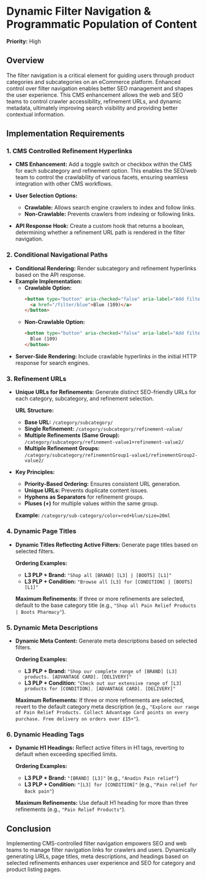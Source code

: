 
# Dynamic Filter Navigation & Programmatic Population of Content

**Priority:** High

## Overview

The filter navigation is a critical element for guiding users through product categories and subcategories on an eCommerce platform. Enhanced control over filter navigation enables better SEO management and shapes the user experience. This CMS enhancement allows the web and SEO teams to control crawler accessibility, refinement URLs, and dynamic metadata, ultimately improving search visibility and providing better contextual information.

## Implementation Requirements

### 1. CMS Controlled Refinement Hyperlinks

- **CMS Enhancement:** Add a toggle switch or checkbox within the CMS for each subcategory and refinement option. This enables the SEO/web team to control the crawlability of various facets, ensuring seamless integration with other CMS workflows.
- **User Selection Options:** 
  - **Crawlable:** Allows search engine crawlers to index and follow links.
  - **Non-Crawlable:** Prevents crawlers from indexing or following links.

- **API Response Hook:** Create a custom hook that returns a boolean, determining whether a refinement URL path is rendered in the filter navigation.

### 2. Conditional Navigational Paths

- **Conditional Rendering:** Render subcategory and refinement hyperlinks based on the API response.
- **Example Implementation:**
  - **Crawlable Option:**
    ```html
    <button type="button" aria-checked="false" aria-label="Add filter: Blue (109)">
      <a href="/filter/blue">Blue (109)</a>
    </button>
    ```
  - **Non-Crawlable Option:**
    ```html
    <button type="button" aria-checked="false" aria-label="Add filter: Blue (109)">
      Blue (109)
    </button>
    ```
- **Server-Side Rendering:** Include crawlable hyperlinks in the initial HTTP response for search engines.

### 3. Refinement URLs

- **Unique URLs for Refinements:** Generate distinct SEO-friendly URLs for each category, subcategory, and refinement selection.

  **URL Structure:**
  - **Base URL:** `/category/subcategory/`
  - **Single Refinement:** `/category/subcategory/refinement-value/`
  - **Multiple Refinements (Same Group):** `/category/subcategory/refinement-value1+refinement-value2/`
  - **Multiple Refinement Groups:** `/category/subcategory/refinementGroup1-value1/refinementGroup2-value2/`

- **Key Principles:**
  - **Priority-Based Ordering:** Ensures consistent URL generation.
  - **Unique URLs:** Prevents duplicate content issues.
  - **Hyphens as Separators** for refinement groups.
  - **Pluses (+)** for multiple values within the same group.

  **Example:** `/category/sub-category/color=red+blue/size=20ml`

### 4. Dynamic Page Titles

- **Dynamic Titles Reflecting Active Filters:** Generate page titles based on selected filters.

  **Ordering Examples:**
  - **L3 PLP + Brand:** `"Shop all [BRAND] [L3] | [BOOTS] [L1]"`
  - **L3 PLP + Condition:** `"Browse all [L3] for [CONDITION] | [BOOTS] [L1]"`

  **Maximum Refinements:** If three or more refinements are selected, default to the base category title (e.g., `"Shop all Pain Relief Products | Boots Pharmacy"`).

### 5. Dynamic Meta Descriptions

- **Dynamic Meta Content:** Generate meta descriptions based on selected filters.

  **Ordering Examples:**
  - **L3 PLP + Brand:** `"Shop our complete range of [BRAND] [L3] products. [ADVANTAGE CARD]. [DELIVERY]"`
  - **L3 PLP + Condition:** `"Check out our extensive range of [L3] products for [CONDITION]. [ADVANTAGE CARD]. [DELIVERY]"`

  **Maximum Refinements:** If three or more refinements are selected, revert to the default category meta description (e.g., `"Explore our range of Pain Relief Products. Collect Advantage Card points on every purchase. Free delivery on orders over £15+"`).

### 6. Dynamic Heading Tags

- **Dynamic H1 Headings:** Reflect active filters in H1 tags, reverting to default when exceeding specified limits.

  **Ordering Examples:**
  - **L3 PLP + Brand:** `"[BRAND] [L3]"` (e.g., `"Anadin Pain relief"`)
  - **L3 PLP + Condition:** `"[L3] for [CONDITION]"` (e.g., `"Pain relief for Back pain"`)

  **Maximum Refinements:** Use default H1 heading for more than three refinements (e.g., `"Pain Relief Products"`).

## Conclusion

Implementing CMS-controlled filter navigation empowers SEO and web teams to manage filter navigation links for crawlers and users. Dynamically generating URLs, page titles, meta descriptions, and headings based on selected refinements enhances user experience and SEO for category and product listing pages.

